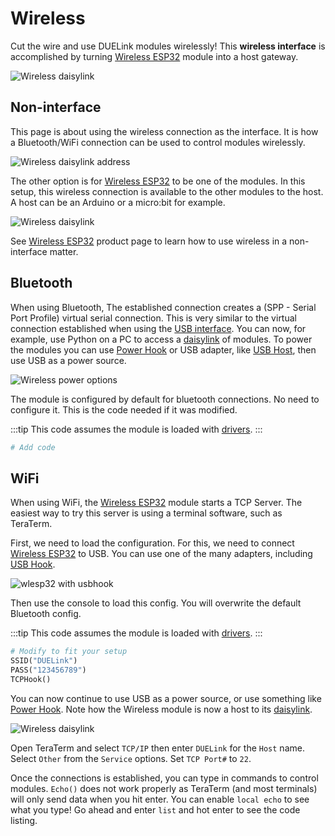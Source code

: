 # Wireless


Cut the wire and use DUELink modules wirelessly! This **wireless interface** is accomplished by turning [Wireless ESP32](../products/wlesp32-a) module into a host gateway. 

![Wireless daisylink](pathname:///img/catalog/wlesp32-a-1.png)


## Non-interface

This page is about using the wireless connection as the interface. It is how a Bluetooth/WiFi connection can be used to control modules wirelessly.



![Wireless daisylink address](pathname:///img/wireless-daisylink-addr-host.png)

The other option is for [Wireless ESP32](../products/wlesp32-a) to be one of the modules. In this setup, this wireless connection is available to the other modules to the host. A host can be an Arduino or a micro:bit for example.

![Wireless daisylink](pathname:///img/wireless-daisylink-addr-nohost.png)


See [Wireless ESP32](../products/wlesp32-a) product page to learn how to use wireless in a non-interface matter.

## Bluetooth

When using Bluetooth, The established connection creates a (SPP - Serial Port Profile) virtual serial connection. This is very similar to the virtual connection established when using the [USB interface](./usb). You can now, for example, use Python on a PC to access a [daisylink](../engine/daisylink) of modules. To power the modules you can use [Power Hook](../products/adpowerhook-a) or USB adapter, like [USB Host](../products/adusbhook-a), then use USB as a power source.

![Wireless power options](pathname:///img/wlesp32-power-options.png)

The module is configured by default for bluetooth connections. No need to configure it. This is the code needed if it was modified.

:::tip
This code assumes the module is loaded with [drivers](../engine/drivers).
:::


```py
# Add code
```

## WiFi

When using WiFi, the [Wireless ESP32](../products/wlesp32-a) module starts a TCP Server. The easiest way to try this server is using a terminal software, such as TeraTerm.

First, we need to load the configuration. For this, we need to connect [Wireless ESP32](../products/wlesp32-a) to USB. You can use one of the many adapters, including [USB Hook](../products/adusbhook-a).

![wlesp32 with usbhook](pathname:///img/wlesp32-usbhook.png)


Then use the console to load this config. You will overwrite the default Bluetooth config.

:::tip
This code assumes the module is loaded with [drivers](../engine/drivers).
:::

```py
# Modify to fit your setup
SSID("DUELink")
PASS("123456789")
TCPHook()
```

You can now continue to use USB as a power source, or use something like [Power Hook](../products/adpowerhook-a). Note how the Wireless module is now a host to its [daisylink](../engine/daisylink).

![Wireless daisylink](pathname:///img/wireless-daisylink.png)

Open TeraTerm and select `TCP/IP` then enter `DUELink` for the `Host` name. Select `Other` from the `Service` options. Set `TCP Port#` to `22`.

Once the connections is established, you can type in commands to control modules. `Echo()` does not work properly as TeraTerm (and most terminals) will only send data when you hit enter. You can enable `local echo` to see what you type! Go ahead and enter `list` and hot enter to see the code listing. 

